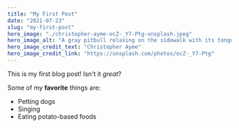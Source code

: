 ```yaml
---
title: "My First Post"
date: "2021-07-23"
slug: "my-first-post"
hero_image: "./christopher-ayme-ocZ-_Y7-Ptg-unsplash.jpeg"
hero_image_alt: "A gray pitbull relaxing on the sidewalk with its tongue hanging out"
hero_image_credit_text: "Christopher Ayme"
hero_image_credit_link: "https://unsplash.com/photos/ocZ-_Y7-Ptg"
---
```


This is my first blog post! Isn't it _great_?

Some of my **favorite** things are:

- Petting dogs
- Singing
- Eating potato-based foods

